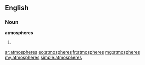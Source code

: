==English==

===Noun===
'''atmospheres'''

# {{plural of|[[atmosphere]]}}

[[ar:atmospheres]]
[[eo:atmospheres]]
[[fr:atmospheres]]
[[mg:atmospheres]]
[[my:atmospheres]]
[[simple:atmospheres]]